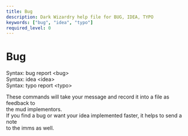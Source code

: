 ```yaml
---
title: Bug
description: Dark Wizardry help file for BUG, IDEA, TYPO
keywords: ["bug", "idea", "typo"]
required_level: 0
---
```


# Bug

Syntax: bug report \<bug\>  
Syntax: idea \<idea\>  
Syntax: typo report \<typo\>  

These commands will take your message and record it into a file as feedback to  
the mud implementors.  
If you find a bug or want your idea implemented faster, it helps to send a note  
to the imms as well.